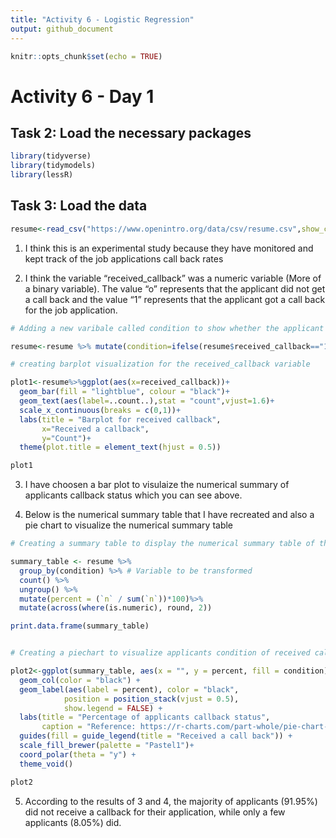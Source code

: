 ```yaml
---
title: "Activity 6 - Logistic Regression"
output: github_document
---
```


```r
knitr::opts_chunk$set(echo = TRUE)
```

# Activity 6 - Day 1

## Task 2: Load the necessary packages

```r
library(tidyverse)
library(tidymodels) 
library(lessR)
```

## Task 3: Load the data

```r
resume<-read_csv("https://www.openintro.org/data/csv/resume.csv",show_col_types = FALSE)
```

1) I think this is an experimental study because they have monitored and kept track of the job applications
call back rates

2) I think the variable "received_callback" was a numeric variable (More of a binary variable). The value "o" represents that the applicant did not get a call back and the value "1" represents that the applicant got a call back for the job application.



```r
# Adding a new varibale called condition to show whether the applicant received a call back

resume<-resume %>% mutate(condition=ifelse(resume$received_callback=="1","Yes","No"))

```


```r
# creating barplot visualization for the received_callback variable

plot1<-resume%>%ggplot(aes(x=received_callback))+
  geom_bar(fill = "lightblue", colour = "black")+
  geom_text(aes(label=..count..),stat = "count",vjust=1.6)+
  scale_x_continuous(breaks = c(0,1))+
  labs(title = "Barplot for received callback",
       x="Received a callback",
       y="Count")+
  theme(plot.title = element_text(hjust = 0.5))

plot1


```

3) I have choosen a bar plot to visulaize the numerical summary of applicants callback status which you can see above.

4) Below is the numerical summary table that I have recreated and also a pie chart to visualize the numerical summary table

```r
# Creating a summary table to display the numerical summary table of the applicants callback status

summary_table <- resume %>% 
  group_by(condition) %>% # Variable to be transformed
  count() %>% 
  ungroup() %>% 
  mutate(percent = (`n` / sum(`n`))*100)%>%
  mutate(across(where(is.numeric), round, 2))

print.data.frame(summary_table)


# Creating a piechart to visualize applicants condition of received callback

plot2<-ggplot(summary_table, aes(x = "", y = percent, fill = condition)) +
  geom_col(color = "black") +
  geom_label(aes(label = percent), color = "black",
            position = position_stack(vjust = 0.5),
            show.legend = FALSE) +
  labs(title = "Percentage of applicants callback status",
       caption = "Reference: https://r-charts.com/part-whole/pie-chart-percentages-ggplot2/")+
  guides(fill = guide_legend(title = "Received a call back")) +
  scale_fill_brewer(palette = "Pastel1")+
  coord_polar(theta = "y") + 
  theme_void()

plot2


```


5) According to the results of 3 and 4, the majority of applicants (91.95%) did not receive a callback for their application, while only a few applicants (8.05%) did.



